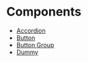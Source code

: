 # Components

- [Accordion](/components/accordion)
- [Button](/components/button)
- [Button Group](/components/button-group)
- [Dummy](/components/dummy)
